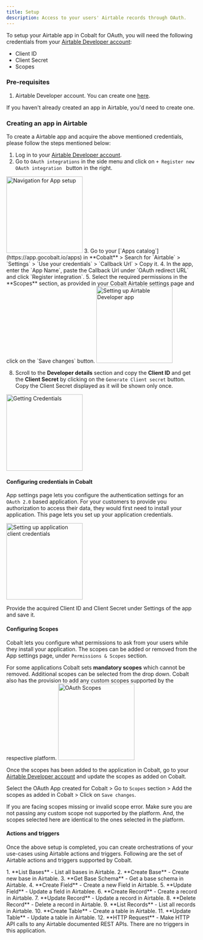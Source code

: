 ```yaml
---
title: Setup
description: Access to your users' Airtable records through OAuth.
---
```

To setup your Airtable app in Cobalt for OAuth, you will need the following credentials from your [Airtable Developer account](https://airtable.com/create/oauth):
- Client ID
- Client Secret
- Scopes

### Pre-requisites

1. Airtable Developer account. You can create one [here](https://airtable.com/signup).


<Info>If you haven't already created an app in Airtable, you'd need to create one.</Info>

### Creating an app in Airtable

To create a Airtable app and acquire the above mentioned credentials, please follow the steps mentioned below:

1. Log in to your [Airtable Developer account](https://airtable.com/create/oauth).
2. Go to `OAuth integrations` in the side menu and click on `+ Register new OAuth integration ` button in the right.
<img height="200" src="/images/Airtable/airtable_navigation.png" alt="Navigation for App setup"/>
3. Go to your [`Apps catalog`](https://app.gocobalt.io/apps) in **Cobalt** > Search for `Airtable` > `Settings` > `Use your credentials` > `Callback Url` > Copy it.
4. In the app, enter the `App Name`, paste the Callback Url under `OAuth redirect URL` and click `Register integration`.
5. Select the required permissions in the **Scopes** section, as provided in your Cobalt Airtable settings page and click on the `Save changes` button.
<img height="200" src="/images/Airtable/airtable_config.png" alt="Setting up Airtable Developer app"/>

8. Scroll to the **Developer details** section and copy the **Client ID** and get the **Client Secret** by clicking on the `Generate Client secret` button.
<Info>Copy the Client Secret displayed as it will be shown only once.</Info>
<img height="200" src="/images/Airtable/airtable_credentials.png" alt="Getting Credentials"/>

#### Configuring credentials in Cobalt
App settings page lets you configure the authentication settings for an `OAuth 2.0` based application. For your customers to provide you authorization to access their data,
they would first need to install your application. This page lets you set up your application credentials.

<img height="200" src="/images/Airtable/airtable_cobalt.png" alt="Setting up application client credentials"/>

Provide the acquired Client ID and Client Secret under Settings of the app and save it.

#### Configuring Scopes
Cobalt lets you configure what permissions to ask from your users while they install your application. The scopes can be added or removed from the App settings page, under `Permissions & Scopes`
section. 

For some applications Cobalt sets **mandatory scopes** which cannot be removed. Additional scopes can be selected from the drop down. Cobalt also has the provision to add any 
custom scopes supported by the respective platform.
<img height="200" src="/images/Airtable/airtable_scopes.png" alt="OAuth Scopes"/>

Once the scopes has been added to the application in Cobalt, go to your [Airtable Developer account](https://airtable.com/create/oauth) and update the scopes as added on Cobalt.

Select the OAuth App created for Cobalt > Go to `Scopes` section  > Add the scopes as added in Cobalt > Click on `Save changes`. 

<Warning>
If you are facing scopes missing or invalid scope error. Make sure you are not passing any custom scope not supported by the platform. And, the scopes selected here are
identical to the ones selected in the platform.
</Warning>

#### Actions and triggers
Once the above setup is completed, you can create orchestrations of your use-cases using Airtable actions and triggers. Following are the set of Airtable actions and triggers
supported by Cobalt.

<Tabs>
  <Tab title="Actions">
  <AccordionGroup>
  <Accordion title="Bases">
     1. **List Bases** - List all bases in Airtable.
     2. **Create Base** - Create new base in Airtable.
     3. **Get Base Schema** - Get a base schema in Airtable.
     </Accordion>
  <Accordion title="Fields">
     4. **Create Field** - Create a new Field in Airtable.
     5. **Update Field** - Update a field in Airtablee.
     </Accordion>
  <Accordion title="Record">
     6. **Create Record** - Create a record in Airtable.
     7. **Update Record** - Update a record in Airtable.
     8. **Delete Record** - Delete a record in Airtable.
     9. **List Records** - List all records in Airtable.
     </Accordion>
  <Accordion title="Table">
     10. **Create Table** - Create a table in Airtable.
     11. **Update Table** - Update a table in Airtable.
  </Accordion>
  <Accordion title="Others">
     12. **HTTP Request** - Make HTTP API calls to any Airtable documented REST APIs.
  </Accordion>
  </AccordionGroup>
  </Tab>

  <Tab title="Triggers">
        There are no triggers in this application.
  </Tab>
</Tabs>